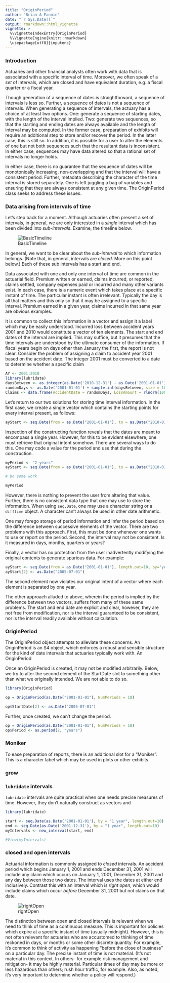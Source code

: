 ```yaml
---
title: "OriginPeriod"
author: "Brian A Fannin"
date: "`r Sys.Date()`"
output: rmarkdown::html_vignette
vignette: >
  %\VignetteIndexEntry{OriginPeriod}
  %\VignetteEngine{knitr::rmarkdown}
  \usepackage[utf8]{inputenc}
---
```


### Introduction

Actuaries and other financial analysts often work with data that is associated with a specific interval of time. Moreover, we often speak of a *set* of intervals, which are closed and have equivalent duration, e.g. a fiscal quarter or a fiscal year. 

Though generation of a sequence of dates is straightforward, a sequence of intervals is less so. Further, a sequence of dates is not a sequence of intervals. When generating a sequence of intervals, the actuary has a choice of at least two options. One: generate a sequence of starting dates, with the length of the interval implied. Two: generate two sequences, so that the starting and ending dates are always available and the length of interval may be computed. In the former case, preparation of exhibits will require an additional step to store and/or recover the period. In the latter case, this is still so. In addition, it is possible for a user to alter the elements of one but not both sequences such that the resultant data is inconsistent. In either case, sequences may have data altered so that a rational set of intervals no longer holds.

In either case, there is no guarantee that the sequence of dates will be monotonically increasing, non-overlapping and that the interval will have a consistent period. Further, metadata describing the character of the time interval is stored separately. One is left juggling a bag of variables and ensuring that they are always consistent at any given time. The OriginPeriod class seeks to address these issues. 

### Data arising from intervals of time

Let's step back for a moment. Although actuaries often present a set of intervals, in general, we are only interested in a *single* interval which has been divided into *sub-intervals*. Examine, the timeline below.

![BasicTimeline](figure/TimeLine.svg)

In general, we want to be clear about the *sub-interval* to which information belongs. (Note that, in general, intervals are *closed*. More on this point below.) Each of these sub intervals has a start and end.

Data associated with one and only one interval of time are common in the actuarial field. Premium written or earned, claims incurred, or reported, claims settled, company expenses paid or incurred and many other variants exist. In each case, there is a numeric event which takes place at a specific instant of time. The particular instant is often irrelevant. Typically the day is all that matters and this only so that it may be assigned to a specific interval. Premium earned in a given year, claims incurred in that same year are obvious examples.

It is common to collect this information in a vector and assign it a label which may be easily understood. Incurred loss between accident years 2001 and 2010 would constitute a vector of ten elements. The start and end dates of the interval are implied. This may suffice, but it presumes that the time intervals are understood by the ultimate consumer of the information. If fiscal years begin on days other than January the first, the report is not clear. Consider the problem of assigning a claim to accident year 2001 based on the accident date. The integer 2001 must be converted to a date to determine whether a specific claim

```r
AY <- 2001:2010
library(lubridate)
daysBetween <- as.integer(as.Date('2010-12-31') - as.Date('2001-01-01'))
randomDays <- as.Date('2001-01-01') + sample.int(daysBetween, size = 1000, replace=TRUE)
Claims <- data.frame(AccidentDate = randomDays, LossAmount = rlnorm(1000))
```

Let's return to our two solutions for storing time interval information. In the first case, we create a single vector which contains the starting points for every interval present, as follows:

```r
ayStart <- seq.Date(from = as.Date("2001-01-01"), to = as.Date("2010-01-01"), by="year")
```

Inspection of the constructing function reveals that the dates are meant to encompass a single year. However, for this to be evident elsewhere, one must retrieve that original intent somehow. There are several ways to do this. One may code a value for the period and use that during the construction.

```r
myPeriod <- "2 years"
ayStart <- seq.Date(from = as.Date("2001-01-01"), to = as.Date("2010-01-01"), by=myPeriod)

# Do some work

myPeriod
```

However, there is nothing to prevent the user from altering that value. Further, there is no consistent data type that one may use to store the information. When using `seq.Date`, one may use a character string or a `difftime` object. A character can't always be used in other date arithmetic.

One may forego storage of period information and infer the period based on the difference between successive elements of the vector. There are two problems with this approach. First, this must be done whenever one wants to use or report on the period. Second, the interval may not be consistent. Is it measured in days, months, quarters or years?

Finally, a vector has no protection from the user inadvertently modifying the original contents to generate spurious data. For example:

```r
ayStart <- seq.Date(from = as.Date("2001-01-01"), length.out=10, by="year")
ayStart[2] <- as.Date("2005-07-01")
```

The second element now violates our original intent of a vector where each element is separated by one year.

The other approach alluded to above, wherein the period is implied by the difference between two vectors, suffers from many of these same problems. The start and end date are explicit and clear, however, they are not free from modification, nor is the interval guaranteed to be consistent, nor is the interval readily available without calculation.

### OriginPeriod

The OriginPeriod object attempts to alleviate these concerns. An OriginPeriod is an S4 object, which enforces a robust and sensible structure for the kind of date intervals that actuaries typically work with. An OriginPeriod

Once an OriginPeriod is created, it may not be modified arbitrarily. Below, we try to alter the second element of the StartDate slot to something other than what we originally intended. We are not able to do so.

```r
library(OriginPeriod)

op = OriginPeriod(as.Date("2001-01-01"), NumPeriods = 10)
```

```r
op$StartDate[2] <- as.Date("2005-07-01")
```

Further, once created, we can't change the period.

```r
op = OriginPeriod(as.Date("2001-01-01"), NumPeriods = 10)
op$Period <- as.period(2, "years")
```

### Moniker

To ease preparation of reports, there is an additional slot for a "Moniker". This is a character label which may be used in plots or other exhibits. 

### grow

### `lubridate` intervals

`lubridate` intervals are quite practical when one needs precise measures of time. However, they don't naturally construct as vectors and 

```r
library(lubridate)

start <- seq.Date(as.Date('2001-01-01'), by = "1 year", length.out=10)
end <- seq.Date(as.Date('2001-12-31'), by = "1 year", length.out=10)
myIntervals <- new_interval(start, end)

#View(myIntervals)
```

### closed and open intervals

Actuarial information is commonly assigned to *closed* intervals. An accident period which begins January 1, 2001 and ends December 31, 2001 will include any claim which occurs on January 1, 2001, December 31, 2001 and any day between those two dates. The interval uses the dates at either end inclusively. Contrast this with an interval which is *right open*, which would include claims which occur *before* December 31, 2001 but not claims on that date.

![rightOpen](figure/RightOpen.svg)

The distinction between open and closed intervals is relevant when we need to think of time as a continuous measure. This is important for policies which expire at a specific instant of time (usually midnight). However, this is not often relevant for actuaries who are accustomed to thinking of time reckoned in days, or months or some other discrete quantity. For example, it's common to think of activity as happening "before the close of business" on a particular day. The precise instant of time is not material. (It's not material in this context. In others- for example risk management and mitigation- it may be highly material. Particular times of day may be more or less hazardous than others; rush hour traffic, for example. Also, as noted, it's very important to determine whether a policy will respond.)